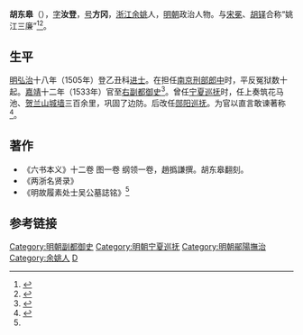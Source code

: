 {{明清人物信息框
| 姓名 = 胡東皐
| 原名 =
| 圖片名稱= 
| 圖片大小 =
| 圖片說明 = 
| 最高職務 = 巡撫鄖陽都察院右副都御史
| 國家 = 大明 
| 爵位 =
| 籍貫 = 浙江紹興府餘姚縣
| 族裔 = 
| 字號 = 字汝登，號方岡
| 諡號 =
| 出生日期 = 成化八年（1472年）
| 出生地點 = 
| 逝世日期 = 嘉靖十八年（1539年）
| 逝世地點 =
| 墓葬 =
| 配偶 = 
| 親屬 = 子 [[胡旦_(萬曆進士)|胡旦]]
| 出身 =
* 弘治十八年乙丑科同進士出身
| 經歷 =
| 著作 =  
}}

'''胡东皋'''（{{bd|1472年||1539年||Hu}}），[[表字|字]]'''汝登'''，[[号|号]]'''方冈'''，[[浙江|浙江]][[余姚|余姚]]人，[[明朝|明朝]]政治人物。与[[宋冕|宋冕]]、[[胡铎|胡铎]]合称“姚江三廉”<ref>{{cite web|url=http://old.cxnews.cnnb.com.cn/gb/node2/node218/node221/userobject1ai39118.html|title=横河赋|publisher=慈溪新闻网|author=洪骏|date=2006年5月25日|accessdate=2014-09-15|language=zh|deadurl=yes|archiveurl=https://web.archive.org/web/20151222122838/http://old.cxnews.cnnb.com.cn/gb/node2/node218/node221/userobject1ai39118.html|archivedate=2015年12月22日}}</ref><ref>{{cite web|url=http://old.cxnews.cnnb.com.cn/gb/node2/node218/node223/userobject1ai30979.html|title=古村天香里|publisher=慈溪新闻网|author=小茶亭闲话|date=2006年3月27日|accessdate=2014-09-15|language=zh|deadurl=yes|archiveurl=https://web.archive.org/web/20151222143917/http://old.cxnews.cnnb.com.cn/gb/node2/node218/node223/userobject1ai30979.html|archivedate=2015年12月22日}}</ref>。

==生平==
[[明|明]][[弘治|弘治]]十八年（1505年）登乙丑科[[进士|进士]]。在担任[[南京|南京]][[刑部|刑部]][[郎中|郎中]]时，平反冤狱数十起。[[嘉靖|嘉靖]]十二年（1533年）官至[[右副都御史|右副都御史]]<ref>{{cite book|volume=卷六十一 |title=《[[弇山堂别集|弇山堂别集]]》|author=[[王世贞|王世贞]] 著 |year=明 |accessdate=2014-09-15 |url=}}</ref>。曾任[[宁夏巡抚|宁夏巡抚]]时，任上奏筑花马池、[[贺兰山|贺兰山]][[城墙|城墙]]三百余里，巩固了边防。后改任[[郧阳巡抚|郧阳巡抚]]。为官以直言敢谏著称<ref name="hu">{{cite web |url=http://mybb.0575lib.com/muzi_more.asp?tuo=35 |title=一六、明故履素处士吴公墓誌铭 |publisher=摩崖碑版数据库 |accessdate=2014-09-15 |language=zh |archive-url=https://web.archive.org/web/20151222085745/http://mybb.0575lib.com/muzi_more.asp?tuo=35 |archive-date=2015-12-22 |dead-url=yes }}</ref>。

==著作==
* 《六书本义》十二卷 图一卷 纲领一卷，趙撝謙撰。胡东皋翻刻。
* 《两浙名贤录》
* 《明故履素处士吴公墓誌铭》<ref name="hu"/>

==参考链接==
{{reflist|2}}

{{並稱|姚江三廉|[[胡东皋|胡东皋]] - [[宋冕_(弘治進士)|宋　冕]] - [[胡鐸|胡　鐸]]}}
{{弘治十八年乙丑科殿試金榜}}
{{DEFAULTSORT:Hu胡}}
[[Category:明朝副都御史|Category:明朝副都御史]]
[[Category:明朝宁夏巡抚|Category:明朝宁夏巡抚]]
[[Category:明朝鄖陽撫治|Category:明朝鄖陽撫治]]
[[Category:余姚人|Category:余姚人]]
[[Category:胡姓|D]]